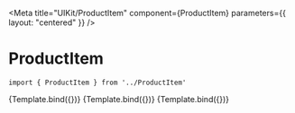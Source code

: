 
<Meta
    title="UIKit/ProductItem"
    component={ProductItem}
    parameters={{
        layout: "centered"
    }}
/>


# ProductItem



```
import { ProductItem } from '../ProductItem'
```

<Canvas>
    <Story name="ProductItem" args={{ item: sampleProductNotDiscounted, currencySymbol: '$', currencyRate: '', setRoute: action("setRoute") }}>
        {Template.bind({})}
    </Story>
</Canvas>

<Canvas>
    <Story name="ProductItemWithDiscount" args={{ item: sampleProductDiscounted, currencySymbol: '$', currencyRate: '', setRoute: action("setRoute")  }}>
        {Template.bind({})}
    </Story>
</Canvas>

<Canvas>
    <Story name="ProductItemNoImage" args={{ item: sampleProductNoImage, currencySymbol: '$', currencyRate: '', setRoute: action("setRoute")  }}>
        {Template.bind({})}
    </Story>
</Canvas>
